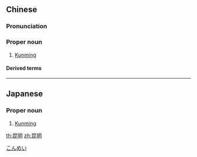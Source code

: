 ==Chinese==
{{zh-forms}}

===Pronunciation===
{{zh-pron
|m=Kūnmíng
|c=kwan1 ming4
|mn=Khun-bêng
|cat=pn
}}

===Proper noun===
{{zh-proper noun}}

# [[Kunming]]

====Derived terms====
{{zh-der|昆明山海棠}}

{{zh-cat|Cities}}

----

==Japanese==
{{ja-kanjitab|こん|めい|yomi=on}}

===Proper noun===
{{ja-pos|proper|こんめい}}

# [[Kunming]]

[[Category:ja:Cities|こんめい]]

[[th:昆明]]
[[zh:昆明]]